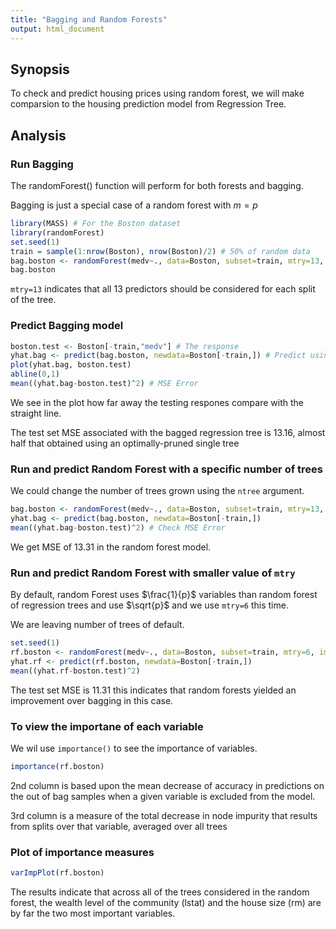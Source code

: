 ```yaml
---
title: "Bagging and Random Forests"
output: html_document
---
```


## Synopsis

To check and predict housing prices using random forest, we will make comparsion to the housing prediction model from Regression Tree.

## Analysis

### Run Bagging

The randomForest() function will perform for both forests and bagging.

Bagging is just a special case of a random forest with $m=p$

```r
library(MASS) # For the Boston dataset
library(randomForest)
set.seed(1)
train = sample(1:nrow(Boston), nrow(Boston)/2) # 50% of random data
bag.boston <- randomForest(medv~., data=Boston, subset=train, mtry=13, importance=TRUE)
bag.boston
```

`mtry=13` indicates that all 13 predictors should be considered for each split of the tree.

### Predict Bagging model

```r
boston.test <- Boston[-train,"medv"] # The response 
yhat.bag <- predict(bag.boston, newdata=Boston[-train,]) # Predict using any of the 
plot(yhat.bag, boston.test)
abline(0,1)
mean((yhat.bag-boston.test)^2) # MSE Error
```

We see in the plot how far away the testing respones compare with the straight line.

The test set MSE associated with the bagged regression tree is 13.16, almost half that obtained using an optimally-pruned single tree

### Run and predict Random Forest with a specific number of trees

We could change the number of trees grown using the `ntree` argument.

```r
bag.boston <- randomForest(medv~., data=Boston, subset=train, mtry=13, ntree=25) # we choose 25 tree
yhat.bag <- predict(bag.boston, newdata=Boston[-train,])
mean((yhat.bag-boston.test)^2) # Check MSE Error
```

We get MSE of 13.31 in the random forest model.

### Run and predict Random Forest with smaller value of `mtry`

By default, random Forest uses $\frac{1}{p}$ variables than random forest of regression trees and use $\sqrt{p}$ and we use `mtry=6` this time.

We are leaving number of trees of default.

```r
set.seed(1)
rf.boston <- randomForest(medv~., data=Boston, subset=train, mtry=6, importance=TRUE)
yhat.rf <- predict(rf.boston, newdata=Boston[-train,])
mean((yhat.rf-boston.test)^2)
```
The test set MSE is 11.31 this indicates that random forests yielded an improvement over bagging in this case.

### To view the importane of each variable

We wil use `importance()` to see the importance of variables.

```r
importance(rf.boston)
```

2nd column is based upon the mean decrease of accuracy in predictions on the out of bag samples
when a given variable is excluded from the model. 

3rd column is a measure of the total decrease in node impurity that results from splits over that variable, averaged over all trees

### Plot of importance measures

```r
varImpPlot(rf.boston)
```

The results indicate that across all of the trees considered in the random forest, the wealth level of the community (lstat) and the house size (rm) are by far the two most important variables.